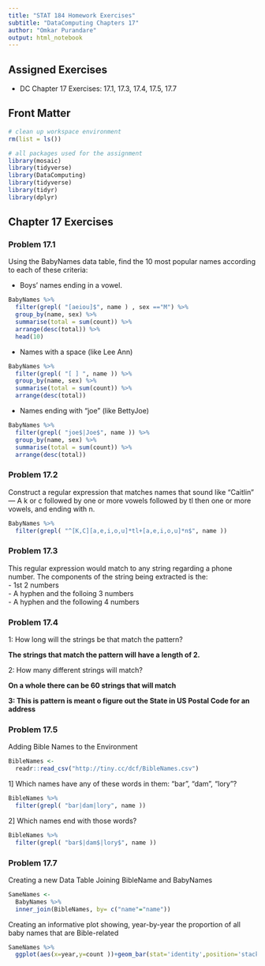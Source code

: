 ```yaml
---
title: "STAT 184 Homework Exercises" 
subtitle: "DataComputing Chapters 17"
author: "Omkar Purandare"
output: html_notebook
---
```


## Assigned Exercises

- DC Chapter 17 Exercises: 17.1, 17.3, 17.4, 17.5, 17.7


## Front Matter

```r
# clean up workspace environment
rm(list = ls())

# all packages used for the assignment
library(mosaic)
library(tidyverse)
library(DataComputing)
library(tidyverse)
library(tidyr)
library(dplyr)
```


## Chapter 17 Exercises

### Problem 17.1

Using the BabyNames data table, find the 10 most popular names according to each of these criteria:

* Boys’ names ending in a vowel.
```r
BabyNames %>% 
  filter(grepl( "[aeiou]$", name ) , sex =="M") %>%
  group_by(name, sex) %>%
  summarise(total = sum(count)) %>%
  arrange(desc(total)) %>%
  head(10)
```

* Names with a space (like Lee Ann)
```r
BabyNames %>% 
  filter(grepl( "[ ] ", name )) %>%
  group_by(name, sex) %>%
  summarise(total = sum(count)) %>%
  arrange(desc(total))
```

* Names ending with “joe” (like BettyJoe)
```r
BabyNames %>% 
  filter(grepl( "joe$|Joe$", name )) %>%
  group_by(name, sex) %>%
  summarise(total = sum(count)) %>%
  arrange(desc(total))
```

### Problem 17.2

Construct a regular expression that matches names that sound like “Caitlin” — A k or c followed by one or more vowels followed by tl then one or more vowels, and ending with n.

```r
BabyNames %>% 
  filter(grepl( "^[K,C][a,e,i,o,u]*tl+[a,e,i,o,u]*n$", name ))
```

### Problem 17.3

This regular expression would match to any string regarding a phone number.
The components of the string being extracted is the:  
- 1st 2 numbers   
- A hyphen and the folloing 3 numbers   
- A hyphen and the following 4 numbers   

### Problem 17.4

1: How long will the strings be that match the pattern?  

**The strings that match the pattern will have a length of 2.  **

2: How many different strings will match?   

**On a whole there can be 60 strings that will match**

**3: This is pattern is meant o figure out the State in US Postal Code for an address**

### Problem 17.5

Adding Bible Names to the Environment 

```r
BibleNames <- 
  readr::read_csv("http://tiny.cc/dcf/BibleNames.csv")
```

1] Which names have any of these words in them: “bar”, “dam”, “lory”?

```r
BibleNames %>%
  filter(grepl( "bar|dam|lory", name ))
```

2] Which names end with those words?

```r
BibleNames %>%
  filter(grepl( "bar$|dam$|lory$", name ))
```

### Problem 17.7

Creating a new Data Table Joining BibleName and BabyNames 
```r
SameNames <-
  BabyNames %>%
  inner_join(BibleNames, by= c("name"="name"))
```

Creating an informative plot showing, year-by-year the proportion of all baby names that are Bible-related
```r
SameNames %>%
  ggplot(aes(x=year,y=count ))+geom_bar(stat='identity',position='stack')
```


